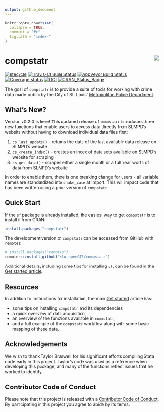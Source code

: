 ```yaml
---
output: github_document
---
```


```r
knitr::opts_chunk$set(
  collapse = TRUE,
  comment = "#>",
  fig.path = "index-"
)
```

# compstatr <img src="man/figures/logo.png" align="right" />
[![lifecycle](https://img.shields.io/badge/lifecycle-maturing-blue.svg)](https://www.tidyverse.org/lifecycle/#maturing)
[![Travis-CI Build Status](https://travis-ci.org/slu-openGIS/compstatr.svg?branch=master)](https://travis-ci.org/slu-openGIS/compstatr)
[![AppVeyor Build Status](https://ci.appveyor.com/api/projects/status/github/slu-openGIS/compstatr?branch=master&svg=true)](https://ci.appveyor.com/project/chris-prener/compstatr)
[![Coverage status](https://codecov.io/gh/slu-openGIS/compstatr/branch/master/graph/badge.svg)](https://codecov.io/github/slu-openGIS/compstatr?branch=master)
[![DOI](https://zenodo.org/badge/105331568.svg)](https://zenodo.org/badge/latestdoi/105331568)
[![CRAN_Status_Badge](http://www.r-pkg.org/badges/version/compstatr)](https://cran.r-project.org/package=compstatr)

The goal of `compstatr` is to provide a suite of tools for working with crime data made public by the City of St. Louis' [Metropolitan Police Department](http://www.slmpd.org).

## What's New?
Version v0.2.0 is here! This updated release of `compstatr` introduces three new functions that enable users to access data directly from SLMPD's website without having to download individual data files first:

  1. `cs_last_update()` - returns the date of the last available data release on SLMPD's website
  2. `cs_create_index()` - creates an index of data sets available on SLMPD's website for scraping
  3. `cs_get_data()` - scrapes either a single month or a full year worth of data from SLMPD's website

In order to enable them, there is one breaking change for users - all variable names are standardized into `snake_case` at import. This will impact code that has been written using a prior version of `compstatr`.

## Quick Start
If the `sf` package is already installed, the easiest way to get `compstatr` is to install it from CRAN:

``` r
install.packages("compstatr")
```

The development version of `compstatr` can be accessed from GitHub with `remotes`:

```r
# install.packages("remotes")
remotes::install_github("slu-openGIS/compstatr")
```

Additional details, including some tips for installing `sf`, can be found in the [Get started article](articles/compstatr.html#installation).

## Resources
In addition to instructions for installation, the main [Get started](articles/compstatr.html) article has:

  * some tips on installing `compstatr` and its dependencies,
  * a quick overview of data acquisition,
  * an overview of the functions available in `compstatr`,
  * and a full example of the `compstatr` workflow along with some basic mapping of these data.

## Acknowledgements
We wish to thank Taylor Braswell for his significant efforts compiling Stata code early in this project. Taylor's code was used as a reference when developing this package, and many of the functions reflect issues that he worked to identify.

## Contributor Code of Conduct
Please note that this project is released with a [Contributor Code of Conduct](.github/CODE_OF_CONDUCT.md). By participating in this project you agree to abide by its terms.
